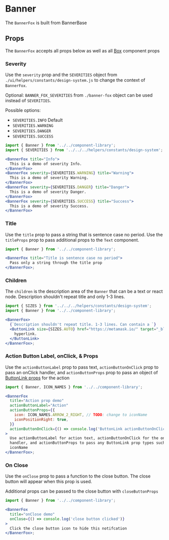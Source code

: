 
# Banner

The `BannerFox` is built from BannerBase

<Canvas>
  <Story id="components-componentlibrary-banner-fox--default-story" />
</Canvas>

## Props

The `BannerFox` accepts all props below as well as all [Box](/docs/ui-components-ui-box-box-stories-js--default-story#props) component props

<ArgsTable of={Banner} />

### Severity

Use the `severity` prop and the `SEVERITIES` object from `./ui/helpers/constants/design-system.js` to change the context of `BannerFox`.

Optional: `BANNER_FOX_SEVERITIES` from `./banner-fox` object can be used instead of `SEVERITIES`.

Possible options:

- `SEVERITIES.INFO` Default
- `SEVERITIES.WARNING`
- `SEVERITIES.DANGER`
- `SEVERITIES.SUCCESS`

<Canvas>
  <Story id="components-componentlibrary-banner-fox--severity" />
</Canvas>

```jsx
import { Banner } from '../../component-library';
import { SEVERITIES } from '../../../helpers/constants/design-system';

<BannerFox title="Info">
  This is a demo of severity Info.
</BannerFox>
<BannerFox severity={SEVERITIES.WARNING} title="Warning">
  This is a demo of severity Warning.
</BannerFox>
<BannerFox severity={SEVERITIES.DANGER} title="Danger">
  This is a demo of severity Danger.
</BannerFox>
<BannerFox severity={SEVERITIES.SUCCESS} title="Success">
  This is a demo of severity Success.
</BannerFox>
```

### Title

Use the `title` prop to pass a string that is sentence case no period. Use the `titleProps` prop to pass additional props to the `Text` component.

<Canvas>
  <Story id="components-componentlibrary-banner-fox--title" />
</Canvas>

```jsx
import { Banner } from '../../component-library';

<BannerFox title="Title is sentence case no period">
  Pass only a string through the title prop
</BannerFox>;
```

### Children

The `children` is the description area of the `Banner` that can be a text or react node. Description shouldn't repeat title and only 1-3 lines.

<Canvas>
  <Story id="components-componentlibrary-banner-fox--children" />
</Canvas>

```jsx
import { SIZES } from '../../../helpers/constants/design-system';
import { Banner } from '../../component-library';

<BannerFox>
  {`Description shouldn't repeat title. 1-3 lines. Can contain a `}
  <ButtonLink size={SIZES.AUTO} href="https://metamask.io/" target="_blank">
    hyperlink.
  </ButtonLink>
</BannerFox>;
```

### Action Button Label, onClick, & Props

Use the `actionButtonLabel` prop to pass text, `actionButtonOnClick` prop to pass an onClick handler, and `actionButtonProps` prop to pass an object of [ButtonLink props](/docs/ui-components-component-library-button-link-button-link-stories-js--default-story) for the action

<Canvas>
  <Story id="components-componentlibrary-banner-fox--action-button" />
</Canvas>

```jsx
import { Banner, ICON_NAMES } from '../../component-library';

<BannerFox
  title="Action prop demo"
  actionButtonLabel="Action"
  actionButtonProps={{
    icon: ICON_NAMES.ARROW_2_RIGHT, // TODO: change to iconName
    iconPositionRight: true,
  }}
  actionButtonOnClick={() => console.log('ButtonLink actionButtonOnClick demo')}
>
  Use actionButtonLabel for action text, actionButtonOnClick for the onClick
  handler, and actionButtonProps to pass any ButtonLink prop types such as
  iconName
</BannerFox>;
```

### On Close

Use the `onClose` prop to pass a function to the close button. The close button will appear when this prop is used.

Additional props can be passed to the close button with `closeButtonProps`

<Canvas>
  <Story id="components-componentlibrary-banner-fox--on-close" />
</Canvas>

```jsx
import { Banner } from '../../component-library';

<BannerFox
  title="onClose demo"
  onClose={() => console.log('close button clicked')}
>
  Click the close button icon to hide this notifcation
</BannerFox>;
```

